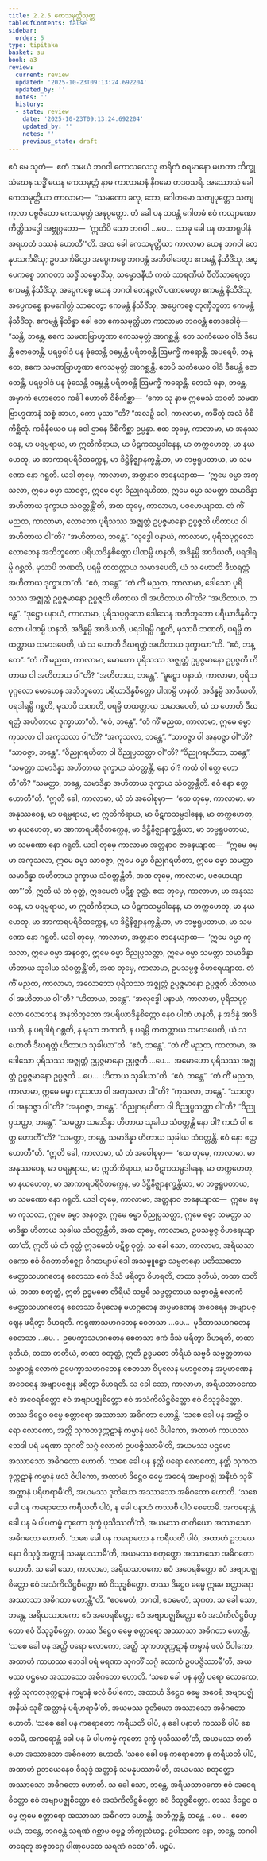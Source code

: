 ```yaml
---
title: 2.2.5 ကေသမုတ္တိသုတ္တ
tableOfContents: false
sidebar:
  order: 5
type: tipitaka
basket: su
book: a3
review:
  current: review
  updated: '2025-10-23T09:13:24.692204'
  updated_by: ''
  notes: ''
  history:
  - state: review
    date: '2025-10-23T09:13:24.692204'
    updated_by: ''
    notes: ''
    previous_state: draft
---
```



<ReviewStatus review={frontmatter.review} showDetails={true} />

<HypothesisAnnotation frontmatter={frontmatter} />

<DynamicBreadcrumb />

<Division number="66" book="a3" e="ch" v="15" p="189">

<Paragraph number="472" book="a3">
ဧဝံ မေ သုတံ—  ဧကံ သမယံ ဘဂဝါ ကောသလေသု စာရိကံ စရမာနော မဟတာ ဘိက္ခုသံဃေန သဒ္ဓိံ ယေန ကေသမုတ္တံ နာမ ကာလာမာနံ နိဂမော တဒဝသရိ. အဿောသုံ ခေါ ကေသမုတ္တိယာ ကာလာမာ—  “သမဏော ခလု, ဘော, ဂေါတမော သကျပုတ္တော သကျကုလာ ပဗ္ဗဇိတော ကေသမုတ္တံ အနုပ္ပတ္တော. တံ ခေါ ပန ဘဝန္တံ ဂေါတမံ ဧဝံ ကလျာဏော ကိတ္တိသဒ္ဒေါ အဗ္ဘုဂ္ဂတော—  ‘ဣတိပိ သော ဘဂဝါ …ပေ…  သာဓု ခေါ ပန တထာရူပါနံ အရဟတံ ဒဿနံ ဟောတီ’”တိ.
</Paragraph>

<Paragraph number="473" book="a3">
အထ ခေါ ကေသမုတ္တိယာ ကာလာမာ ယေန ဘဂဝါ တေနုပသင်္ကမိံသု; ဥပသင်္ကမိတွာ အပ္ပေကစ္စေ ဘဂဝန္တံ အဘိဝါဒေတွာ ဧကမန္တံ နိသီဒိံသု, အပ္ပေကစ္စေ ဘဂဝတာ သဒ္ဓိံ သမ္မောဒိံသု, သမ္မောဒနီယံ ကထံ သာရဏီယံ ဝီတိသာရေတွာ ဧကမန္တံ နိသီဒိံသု, အပ္ပေကစ္စေ ယေန ဘဂဝါ တေနဉ္ဇလိံ ပဏာမေတွာ ဧကမန္တံ နိသီဒိံသု, အပ္ပေကစ္စေ နာမဂေါတ္တံ သာဝေတွာ ဧကမန္တံ နိသီဒိံသု, အပ္ပေကစ္စေ တုဏှီဘူတာ ဧကမန္တံ နိသီဒိံသု. ဧကမန္တံ နိသိန္နာ ခေါ တေ ကေသမုတ္တိယာ ကာလာမာ ဘဂဝန္တံ ဧတဒဝေါစုံ—
</Paragraph>

<Paragraph number="474" book="a3">
“သန္တိ, ဘန္တေ, ဧကေ သမဏဗြာဟ္မဏာ ကေသမုတ္တံ အာဂစ္ဆန္တိ. တေ သကံယေဝ ဝါဒံ ဒီပေန္တိ ဇောတေန္တိ, ပရပ္ပဝါဒံ ပန ခုံသေန္တိ ဝမ္ဘေန္တိ ပရိဘဝန္တိ ဩမက္ခိံ ကရောန္တိ. အပရေပိ, ဘန္တေ, ဧကေ သမဏဗြာဟ္မဏာ ကေသမုတ္တံ အာဂစ္ဆန္တိ. တေပိ သကံယေဝ ဝါဒံ ဒီပေန္တိ ဇောတေန္တိ, ပရပ္ပဝါဒံ ပန ခုံသေန္တိ ဝမ္ဘေန္တိ ပရိဘဝန္တိ ဩမက္ခိံ ကရောန္တိ. တေသံ နော, ဘန္တေ, အမှာကံ ဟောတေဝ ကင်္ခါ ဟောတိ ဝိစိကိစ္ဆာ—  ‘ကော သု နာမ ဣမေသံ ဘဝတံ သမဏဗြာဟ္မဏာနံ သစ္စံ အာဟ, ကော မုသာ’”တိ? “အလဉှိ ဝေါ, ကာလာမာ, ကင်္ခိတုံ အလံ ဝိစိကိစ္ဆိတုံ. ကင်္ခနီယေဝ ပန ဝေါ ဌာနေ ဝိစိကိစ္ဆာ ဥပ္ပန္နာ.
</Paragraph>

<Paragraph number="475" book="a3">
ဧထ တုမှေ, ကာလာမာ, မာ အနုဿဝေန, မာ ပရမ္ပရာယ, မာ ဣတိကိရာယ, မာ ပိဋကသမ္ပဒါနေန, မာ တက္ကဟေတု, မာ နယဟေတု, မာ အာကာရပရိဝိတက္ကေန, မာ ဒိဋ္ဌိနိဇ္ဈာနက္ခန္တိယာ, မာ ဘဗ္ဗရူပတာယ, မာ သမဏော နော ဂရူတိ. ယဒါ တုမှေ, ကာလာမာ, အတ္တနာဝ ဇာနေယျာထ—  ‘ဣမေ ဓမ္မာ အကုသလာ, ဣမေ ဓမ္မာ သာဝဇ္ဇာ, ဣမေ ဓမ္မာ ဝိညုဂရဟိတာ, ဣမေ ဓမ္မာ သမတ္တာ သမာဒိန္နာ အဟိတာယ ဒုက္ခာယ သံဝတ္တန္တီ’တိ, အထ တုမှေ, ကာလာမာ, ပဇဟေယျာထ.
</Paragraph>

<Paragraph number="476" book="a3">
တံ ကိံ မညထ, ကာလာမာ, လောဘော ပုရိသဿ အဇ္ဈတ္တံ ဥပ္ပဇ္ဇမာနော ဥပ္ပဇ္ဇတိ ဟိတာယ ဝါ အဟိတာယ ဝါ”တိ?
</Paragraph>

<Paragraph number="477" book="a3">
“အဟိတာယ, ဘန္တေ”.
</Paragraph>

<Paragraph number="478" book="a3">
“လုဒ္ဓေါ ပနာယံ, ကာလာမာ, ပုရိသပုဂ္ဂလော လောဘေန အဘိဘူတော ပရိယာဒိန္နစိတ္တော ပါဏမ္ပိ ဟနတိ, အဒိန္နမ္ပိ အာဒိယတိ, ပရဒါရမ္ပိ ဂစ္ဆတိ, မုသာပိ ဘဏတိ, ပရမ္ပိ တထတ္တာယ သမာဒပေတိ, ယံ သ ဟောတိ ဒီဃရတ္တံ အဟိတာယ ဒုက္ခာယာ”တိ.
</Paragraph>

<Paragraph number="479" book="a3">
“ဧဝံ, ဘန္တေ”.
</Paragraph>

<Paragraph number="480" book="a3">
“တံ ကိံ မညထ, ကာလာမာ, ဒေါသော ပုရိသဿ အဇ္ဈတ္တံ ဥပ္ပဇ္ဇမာနော ဥပ္ပဇ္ဇတိ ဟိတာယ ဝါ အဟိတာယ ဝါ”တိ?
</Paragraph>

<Paragraph number="481" book="a3">
“အဟိတာယ, ဘန္တေ”.
</Paragraph>

<Paragraph number="482" book="a3">
“ဒုဋ္ဌော ပနာယံ, ကာလာမာ, ပုရိသပုဂ္ဂလော ဒေါသေန အဘိဘူတော ပရိယာဒိန္နစိတ္တော ပါဏမ္ပိ ဟနတိ, အဒိန္နမ္ပိ အာဒိယတိ, ပရဒါရမ္ပိ ဂစ္ဆတိ, မုသာပိ ဘဏတိ, ပရမ္ပိ တထတ္တာယ သမာဒပေတိ, ယံ သ ဟောတိ ဒီဃရတ္တံ အဟိတာယ ဒုက္ခာယာ”တိ.
</Paragraph>

<Paragraph number="483" book="a3">
“ဧဝံ, ဘန္တေ”.
</Paragraph>

<Paragraph number="484" book="a3">
“တံ ကိံ မညထ, ကာလာမာ, မောဟော ပုရိသဿ အဇ္ဈတ္တံ ဥပ္ပဇ္ဇမာနော ဥပ္ပဇ္ဇတိ ဟိတာယ ဝါ အဟိတာယ ဝါ”တိ?
</Paragraph>

<Paragraph number="485" book="a3">
“အဟိတာယ, ဘန္တေ”.
</Paragraph>

<Paragraph number="486" book="a3">
“မူဠှော ပနာယံ, ကာလာမာ, ပုရိသပုဂ္ဂလော မောဟေန အဘိဘူတော ပရိယာဒိန္နစိတ္တော ပါဏမ္ပိ ဟနတိ, အဒိန္နမ္ပိ အာဒိယတိ, ပရဒါရမ္ပိ ဂစ္ဆတိ, မုသာပိ ဘဏတိ, ပရမ္ပိ တထတ္တာယ သမာဒပေတိ, ယံ သ ဟောတိ ဒီဃရတ္တံ အဟိတာယ ဒုက္ခာယာ”တိ.
</Paragraph>

<Paragraph number="487" book="a3">
“ဧဝံ, ဘန္တေ”.
</Paragraph>

<Paragraph number="488" book="a3">
“တံ ကိံ မညထ, ကာလာမာ, ဣမေ ဓမ္မာ ကုသလာ ဝါ အကုသလာ ဝါ”တိ?
</Paragraph>

<Paragraph number="489" book="a3">
“အကုသလာ, ဘန္တေ”.
</Paragraph>

<Paragraph number="490" book="a3">
“သာဝဇ္ဇာ ဝါ အနဝဇ္ဇာ ဝါ”တိ?
</Paragraph>

<Paragraph number="491" book="a3">
“သာဝဇ္ဇာ, ဘန္တေ”.
</Paragraph>

<Paragraph number="492" book="a3">
“ဝိညုဂရဟိတာ ဝါ ဝိညုပ္ပသတ္ထာ ဝါ”တိ?
</Paragraph>

<Paragraph number="493" book="a3">
“ဝိညုဂရဟိတာ, ဘန္တေ”.
</Paragraph>

<Paragraph number="494" book="a3">
“သမတ္တာ သမာဒိန္နာ အဟိတာယ ဒုက္ခာယ သံဝတ္တန္တိ, နော ဝါ? ကထံ ဝါ ဧတ္ထ ဟောတီ”တိ?
</Paragraph>

<Paragraph number="495" book="a3">
“သမတ္တာ, ဘန္တေ, သမာဒိန္နာ အဟိတာယ ဒုက္ခာယ သံဝတ္တန္တီတိ. ဧဝံ နော ဧတ္ထ ဟောတီ”တိ.
</Paragraph>

<Paragraph number="496" book="a3">
“ဣတိ ခေါ, ကာလာမာ, ယံ တံ အဝေါစုမှာ—  ‘ဧထ တုမှေ, ကာလာမာ. မာ အနုဿဝေန, မာ ပရမ္ပရာယ, မာ ဣတိကိရာယ, မာ ပိဋကသမ္ပဒါနေန, မာ တက္ကဟေတု, မာ နယဟေတု, မာ အာကာရပရိဝိတက္ကေန, မာ ဒိဋ္ဌိနိဇ္ဈာနက္ခန္တိယာ, မာ ဘဗ္ဗရူပတာယ, မာ သမဏော နော ဂရူတိ. ယဒါ တုမှေ ကာလာမာ အတ္တနာဝ ဇာနေယျာထ—  “ဣမေ ဓမ္မာ အကုသလာ, ဣမေ ဓမ္မာ သာဝဇ္ဇာ, ဣမေ ဓမ္မာ ဝိညုဂရဟိတာ, ဣမေ ဓမ္မာ သမတ္တာ သမာဒိန္နာ အဟိတာယ ဒုက္ခာယ သံဝတ္တန္တီတိ, အထ တုမှေ, ကာလာမာ, ပဇဟေယျာထာ”’တိ, ဣတိ ယံ တံ ဝုတ္တံ, ဣဒမေတံ ပဋိစ္စ ဝုတ္တံ.
</Paragraph>

<Paragraph number="497" book="a3">
ဧထ တုမှေ, ကာလာမာ, မာ အနုဿဝေန, မာ ပရမ္ပရာယ, မာ ဣတိကိရာယ, မာ ပိဋကသမ္ပဒါနေန, မာ တက္ကဟေတု, မာ နယဟေတု, မာ အာကာရပရိဝိတက္ကေန, မာ ဒိဋ္ဌိနိဇ္ဈာနက္ခန္တိယာ, မာ ဘဗ္ဗရူပတာယ, မာ သမဏော နော ဂရူတိ. ယဒါ တုမှေ, ကာလာမာ, အတ္တနာဝ ဇာနေယျာထ—  ‘ဣမေ ဓမ္မာ ကုသလာ, ဣမေ ဓမ္မာ အနဝဇ္ဇာ, ဣမေ ဓမ္မာ ဝိညုပ္ပသတ္ထာ, ဣမေ ဓမ္မာ သမတ္တာ သမာဒိန္နာ ဟိတာယ သုခါယ သံဝတ္တန္တီ’တိ, အထ တုမှေ, ကာလာမာ, ဥပသမ္ပဇ္ဇ ဝိဟရေယျာထ.
</Paragraph>

<Paragraph number="498" book="a3">
တံ ကိံ မညထ, ကာလာမာ, အလောဘော ပုရိသဿ အဇ္ဈတ္တံ ဥပ္ပဇ္ဇမာနော ဥပ္ပဇ္ဇတိ ဟိတာယ ဝါ အဟိတာယ ဝါ”တိ?
</Paragraph>

<Paragraph number="499" book="a3">
“ဟိတာယ, ဘန္တေ”.
</Paragraph>

<Paragraph number="500" book="a3">
“အလုဒ္ဓေါ ပနာယံ, ကာလာမာ, ပုရိသပုဂ္ဂလော လောဘေန အနဘိဘူတော အပရိယာဒိန္နစိတ္တော နေဝ ပါဏံ ဟနတိ, န အဒိန္နံ အာဒိယတိ, န ပရဒါရံ ဂစ္ဆတိ, န မုသာ ဘဏတိ, န ပရမ္ပိ တထတ္တာယ သမာဒပေတိ, ယံ သ ဟောတိ ဒီဃရတ္တံ ဟိတာယ သုခါယာ”တိ.
</Paragraph>

<Paragraph number="501" book="a3">
“ဧဝံ, ဘန္တေ”.
</Paragraph>

<Paragraph number="502" book="a3">
“တံ ကိံ မညထ, ကာလာမာ, အဒေါသော ပုရိသဿ အဇ္ဈတ္တံ ဥပ္ပဇ္ဇမာနော ဥပ္ပဇ္ဇတိ …ပေ…  အမောဟော ပုရိသဿ အဇ္ဈတ္တံ ဥပ္ပဇ္ဇမာနော ဥပ္ပဇ္ဇတိ …ပေ…  ဟိတာယ သုခါယာ”တိ.
</Paragraph>

<Paragraph number="503" book="a3">
“ဧဝံ, ဘန္တေ”.
</Paragraph>

<Paragraph number="504" book="a3">
“တံ ကိံ မညထ, ကာလာမာ, ဣမေ ဓမ္မာ ကုသလာ ဝါ အကုသလာ ဝါ”တိ?
</Paragraph>

<Paragraph number="505" book="a3">
“ကုသလာ, ဘန္တေ”.
</Paragraph>

<Paragraph number="506" book="a3">
“သာဝဇ္ဇာ ဝါ အနဝဇ္ဇာ ဝါ”တိ?
</Paragraph>

<Paragraph number="507" book="a3">
“အနဝဇ္ဇာ, ဘန္တေ”.
</Paragraph>

<Paragraph number="508" book="a3">
“ဝိညုဂရဟိတာ ဝါ ဝိညုပ္ပသတ္ထာ ဝါ”တိ?
</Paragraph>

<Paragraph number="509" book="a3">
“ဝိညုပ္ပသတ္ထာ, ဘန္တေ”.
</Paragraph>

<Paragraph number="510" book="a3">
“သမတ္တာ သမာဒိန္နာ ဟိတာယ သုခါယ သံဝတ္တန္တိ နော ဝါ? ကထံ ဝါ ဧတ္ထ ဟောတီ”တိ?
</Paragraph>

<Paragraph number="511" book="a3">
“သမတ္တာ, ဘန္တေ, သမာဒိန္နာ ဟိတာယ သုခါယ သံဝတ္တန္တိ. ဧဝံ နော ဧတ္ထ ဟောတီ”တိ.
</Paragraph>

<Paragraph number="512" book="a3">
“ဣတိ ခေါ, ကာလာမာ, ယံ တံ အဝေါစုမှာ—  ‘ဧထ တုမှေ, ကာလာမာ. မာ အနုဿဝေန, မာ ပရမ္ပရာယ, မာ ဣတိကိရာယ, မာ ပိဋကသမ္ပဒါနေန, မာ တက္ကဟေတု, မာ နယဟေတု, မာ အာကာရပရိဝိတက္ကေန, မာ ဒိဋ္ဌိနိဇ္ဈာနက္ခန္တိယာ, မာ ဘဗ္ဗရူပတာယ, မာ သမဏော နော ဂရူတိ. ယဒါ တုမှေ, ကာလာမာ, အတ္တနာဝ ဇာနေယျာထ—  ဣမေ ဓမ္မာ ကုသလာ, ဣမေ ဓမ္မာ အနဝဇ္ဇာ, ဣမေ ဓမ္မာ ဝိညုပ္ပသတ္ထာ, ဣမေ ဓမ္မာ သမတ္တာ သမာဒိန္နာ ဟိတာယ သုခါယ သံဝတ္တန္တီတိ, အထ တုမှေ, ကာလာမာ, ဥပသမ္ပဇ္ဇ ဝိဟရေယျာထာ’တိ, ဣတိ ယံ တံ ဝုတ္တံ ဣဒမေတံ ပဋိစ္စ ဝုတ္တံ.
</Paragraph>

<Paragraph number="513" book="a3">
သ ခေါ သော, ကာလာမာ, အရိယသာဝကော ဧဝံ ဝိဂတာဘိဇ္ဈော ဝိဂတဗျာပါဒေါ အသမ္မူဠှော သမ္ပဇာနော ပတိဿတော မေတ္တာသဟဂတေန စေတသာ ဧကံ ဒိသံ ဖရိတွာ ဝိဟရတိ, တထာ ဒုတိယံ, တထာ တတိယံ, တထာ စတုတ္ထံ, ဣတိ ဥဒ္ဓမဓော တိရိယံ သဗ္ဗဓိ သဗ္ဗတ္တတာယ သဗ္ဗာဝန္တံ လောကံ မေတ္တာသဟဂတေန စေတသာ ဝိပုလေန မဟဂ္ဂတေန အပ္ပမာဏေန အဝေရေန အဗျာပဇ္ဈေန ဖရိတွာ ဝိဟရတိ. ကရုဏာသဟဂတေန စေတသာ …ပေ…  မုဒိတာသဟဂတေန စေတသာ …ပေ…  ဥပေက္ခာသဟဂတေန စေတသာ ဧကံ ဒိသံ ဖရိတွာ ဝိဟရတိ, တထာ ဒုတိယံ, တထာ တတိယံ, တထာ စတုတ္ထံ, ဣတိ ဥဒ္ဓမဓော တိရိယံ သဗ္ဗဓိ သဗ္ဗတ္တတာယ သဗ္ဗာဝန္တံ လောကံ ဥပေက္ခာသဟဂတေန စေတသာ ဝိပုလေန မဟဂ္ဂတေန အပ္ပမာဏေန အဝေရေန အဗျာပဇ္ဈေန ဖရိတွာ ဝိဟရတိ.
</Paragraph>

<Paragraph number="514" book="a3">
သ ခေါ သော, ကာလာမာ, အရိယသာဝကော ဧဝံ အဝေရစိတ္တော ဧဝံ အဗျာပဇ္ဈစိတ္တော ဧဝံ အသံကိလိဋ္ဌစိတ္တော ဧဝံ ဝိသုဒ္ဓစိတ္တော. တဿ ဒိဋ္ဌေဝ ဓမ္မေ စတ္တာရော အဿာသာ အဓိဂတာ ဟောန္တိ. ‘သစေ ခေါ ပန အတ္ထိ ပရော လောကော, အတ္ထိ သုကတဒုက္ကဋာနံ ကမ္မာနံ ဖလံ ဝိပါကော, အထာဟံ ကာယဿ ဘေဒါ ပရံ မရဏာ သုဂတိံ သဂ္ဂံ လောကံ ဥပပဇ္ဇိဿာမီ’တိ, အယမဿ ပဌမော အဿာသော အဓိဂတော ဟောတိ.
</Paragraph>

<Paragraph number="515" book="a3">
‘သစေ ခေါ ပန နတ္ထိ ပရော လောကော, နတ္ထိ သုကတဒုက္ကဋာနံ ကမ္မာနံ ဖလံ ဝိပါကော, အထာဟံ ဒိဋ္ဌေဝ ဓမ္မေ အဝေရံ အဗျာပဇ္ဈံ အနီဃံ သုခိံ အတ္တာနံ ပရိဟရာမီ’တိ, အယမဿ ဒုတိယော အဿာသော အဓိဂတော ဟောတိ.
</Paragraph>

<Paragraph number="516" book="a3">
‘သစေ ခေါ ပန ကရောတော ကရီယတိ ပါပံ, န ခေါ ပနာဟံ ကဿစိ ပါပံ စေတေမိ. အကရောန္တံ ခေါ ပန မံ ပါပကမ္မံ ကုတော ဒုက္ခံ ဖုသိဿတီ’တိ, အယမဿ တတိယော အဿာသော အဓိဂတော ဟောတိ.
</Paragraph>

<Paragraph number="517" book="a3">
‘သစေ ခေါ ပန ကရောတော န ကရီယတိ ပါပံ, အထာဟံ ဥဘယေနေဝ ဝိသုဒ္ဓံ အတ္တာနံ သမနုပဿာမီ’တိ, အယမဿ စတုတ္ထော အဿာသော အဓိဂတော ဟောတိ.
</Paragraph>

<Paragraph number="518" book="a3">
သ ခေါ သော, ကာလာမာ, အရိယသာဝကော ဧဝံ အဝေရစိတ္တော ဧဝံ အဗျာပဇ္ဈစိတ္တော ဧဝံ အသံကိလိဋ္ဌစိတ္တော ဧဝံ ဝိသုဒ္ဓစိတ္တော. တဿ ဒိဋ္ဌေဝ ဓမ္မေ ဣမေ စတ္တာရော အဿာသာ အဓိဂတာ ဟောန္တီ”တိ.
</Paragraph>

<Paragraph number="519" book="a3">
“ဧဝမေတံ, ဘဂဝါ, ဧဝမေတံ, သုဂတ. သ ခေါ သော, ဘန္တေ, အရိယသာဝကော ဧဝံ အဝေရစိတ္တော ဧဝံ အဗျာပဇ္ဈစိတ္တော ဧဝံ အသံကိလိဋ္ဌစိတ္တော ဧဝံ ဝိသုဒ္ဓစိတ္တော. တဿ ဒိဋ္ဌေဝ ဓမ္မေ စတ္တာရော အဿာသာ အဓိဂတာ ဟောန္တိ. ‘သစေ ခေါ ပန အတ္ထိ ပရော လောကော, အတ္ထိ သုကတဒုက္ကဋာနံ ကမ္မာနံ ဖလံ ဝိပါကော, အထာဟံ ကာယဿ ဘေဒါ ပရံ မရဏာ သုဂတိံ သဂ္ဂံ လောကံ ဥပပဇ္ဇိဿာမီ’တိ, အယမဿ ပဌမော အဿာသော အဓိဂတော ဟောတိ.
</Paragraph>

<Paragraph number="520" book="a3">
‘သစေ ခေါ ပန နတ္ထိ ပရော လောကော, နတ္ထိ သုကတဒုက္ကဋာနံ ကမ္မာနံ ဖလံ ဝိပါကော, အထာဟံ ဒိဋ္ဌေဝ ဓမ္မေ အဝေရံ အဗျာပဇ္ဈံ အနီဃံ သုခိံ အတ္တာနံ ပရိဟရာမီ’တိ, အယမဿ ဒုတိယော အဿာသော အဓိဂတော ဟောတိ.
</Paragraph>

<Paragraph number="521" book="a3">
‘သစေ ခေါ ပန ကရောတော ကရီယတိ ပါပံ, န ခေါ ပနာဟံ ကဿစိ ပါပံ စေတေမိ, အကရောန္တံ ခေါ ပန မံ ပါပကမ္မံ ကုတော ဒုက္ခံ ဖုသိဿတီ’တိ, အယမဿ တတိယော အဿာသော အဓိဂတော ဟောတိ.
</Paragraph>

<Paragraph number="522" book="a3">
‘သစေ ခေါ ပန ကရောတော န ကရီယတိ ပါပံ, အထာဟံ ဥဘယေနေဝ ဝိသုဒ္ဓံ အတ္တာနံ သမနုပဿာမီ’တိ, အယမဿ စတုတ္ထော အဿာသော အဓိဂတော ဟောတိ.
</Paragraph>

<Paragraph number="523" book="a3">
သ ခေါ သော, ဘန္တေ, အရိယသာဝကော ဧဝံ အဝေရစိတ္တော ဧဝံ အဗျာပဇ္ဈစိတ္တော ဧဝံ အသံကိလိဋ္ဌစိတ္တော ဧဝံ ဝိသုဒ္ဓစိတ္တော. တဿ ဒိဋ္ဌေဝ ဓမ္မေ ဣမေ စတ္တာရော အဿာသာ အဓိဂတာ ဟောန္တိ.
</Paragraph>

<Paragraph number="524" book="a3">
အဘိက္ကန္တံ, ဘန္တေ …ပေ…  ဧတေ မယံ, ဘန္တေ, ဘဂဝန္တံ သရဏံ ဂစ္ဆာမ ဓမ္မဉ္စ ဘိက္ခုသံဃဉ္စ. ဥပါသကေ နော, ဘန္တေ, ဘဂဝါ ဓာရေတု အဇ္ဇတဂ္ဂေ ပါဏုပေတေ သရဏံ ဂတေ”တိ.

</Paragraph>
</Division>

<Paragraph number="525" type="center" book="a3">
ပဉ္စမံ.
</Paragraph>
